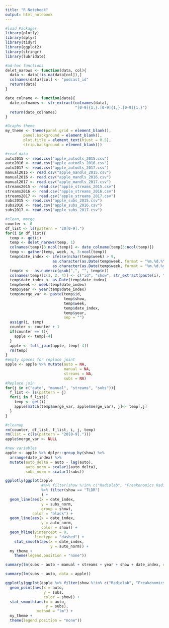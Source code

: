 ```yaml
---
title: "R Notebook"
output: html_notebook
---
```


```r
#load Packages
library(plotly)
library(dplyr)
library(tidyr)
library(ggplot2)
library(stringr)
library(lubridate)
```

```r
#ad-hoc functions
delet_narows <- function(data, col){
  data <- data[!is.na(data[col]),]
  colnames(data)[col] <- "podcast_id"
  return(data)
}

date_colname <- function(data){
  date_colnames <- str_extract(colnames(data),
                               "[0-9]{1,}.[0-9]{1,}.[0-9]{1,}")
  return(date_colnames)
}
```

```r
#Graphs theme
my_theme <- theme(panel.grid = element_blank(),
        panel.background = element_blank(),
        plot.title = element_text(hjust = 0.5),
        strip.background = element_blank())

```

```r
#read data
auto2015 <- read.csv("apple_autodls_2015.csv")
auto2016 <- read.csv("apple_autodls_2016.csv")
auto2017 <- read.csv("apple_autodls_2017.csv")
manual2015 <- read.csv("apple_mandls_2015.csv")
manual2016 <- read.csv("apple_mandls_2016.csv")
manual2017 <- read.csv("apple_mandls_2017.csv")
streams2015 <- read.csv("apple_streams_2015.csv")
streams2016 <- read.csv("apple_streams_2016.csv")
streams2017 <- read.csv("apple_streams_2017.csv")
subs2015 <- read.csv("apple_subs_2015.csv")
subs2016 <- read.csv("apple_subs_2016.csv")
subs2017 <- read.csv("apple_subs_2017.csv")
```

```r
#clean, merge
counter <- 0
df_list <- ls(pattern = "20[0-9].")
for(i in df_list){
  temp <- get(i)
  temp <- delet_narows(temp, 1)
  colnames(temp)[3:ncol(temp)] <- date_colname(temp[3:ncol(temp)])
  temp <- gather(temp, week, n, 3:ncol(temp))
  temp$date_index <- ifelse(nchar(temp$week) > 9,
                     as.character(as.Date(temp$week, format = "%m.%d.%Y")),
                     as.character(as.Date(temp$week, format = "%m.%d.%y")))
  temp$n <-  as.numeric(gsub(",", "", temp$n))
  colnames(temp)[c(1, 2, 4)] <- c("id", "show", str_extract(paste(i), "[:alpha:]+"))
  temp$date_index <- as.Date(temp$date_index) 
  temp$week <- week(temp$date_index)
  temp$year <- year(temp$date_index)
  temp$merge_var <- paste(temp$id,
                          temp$show,
                          temp$week,
                          temp$date_index,
                          temp$year, 
                          sep = "") 
  assign(i, temp)
  counter <- counter + 1
  if(counter == 1){
    apple <- temp[-4]
  }
  apple <- full_join(apple, temp[-4])
  rm(temp)
}
#empty spaces for replace joint
apple <- apple %>% mutate(auto = NA,
                          manual = NA,
                          streams = NA,
                          subs = NA)
#Replace join
for(j in c("auto", "manual", "streams", "subs")){
  f_list <- ls(pattern = j)
  for(i in f_list){
    temp <- get(i)
    apple[match(temp$merge_var, apple$merge_var), j]<- temp[,j]
  }
}

#cleanup
rm(counter, df_list, f_list, i, j, temp)
rm(list = c(ls(pattern = "20[0-9].")))
apple$merge_var <- NULL

```

```r
#new variables
apple <- apple %>% dplyr::group_by(show) %>% 
  arrange(date_index) %>% 
  mutate(auto_delta = auto - lag(auto),
         auto_norm = scalar1(auto_delta),
         subs_norm = scalar1(subs))

```


```r
ggplotly(ggplot(apple
                #%>% filter(show %!in% c("Radiolab", "Freakonomics Radio"))
                %>% filter(show == "TLDR")
                ) +
  geom_line(aes(x = date_index,
                y = subs_norm,
                group = show),
            color = "black") +
  geom_line(aes(x = date_index,
                y = auto_norm,
                color = show)) +
  geom_hline(yintercept = 0,
             linetype = "dashed") +
    stat_smooth(aes(x = date_index,
                    y = auto_norm)) +
  my_theme +
    theme(legend.position = "none"))
```

```r
summary(lm(subs ~ auto + manual + streams + year + show + date_index, data = apple %>% filter(show %!in% c("Radiolab", "Freakonomics Radio"))))
```

```r
summary(lm(subs ~ auto, data = apple))
```

```r
ggplotly(ggplot(apple %>% filter(show %!in% c("Radiolab", "Freakonomics Radio"))) +
  geom_point(aes(x = auto,
                 y = subs,
                 color = show)) +
  stat_smooth(aes(x = auto,
                  y = subs),
              method = "lm") +
  my_theme +
  theme(legend.position = "none"))
```

